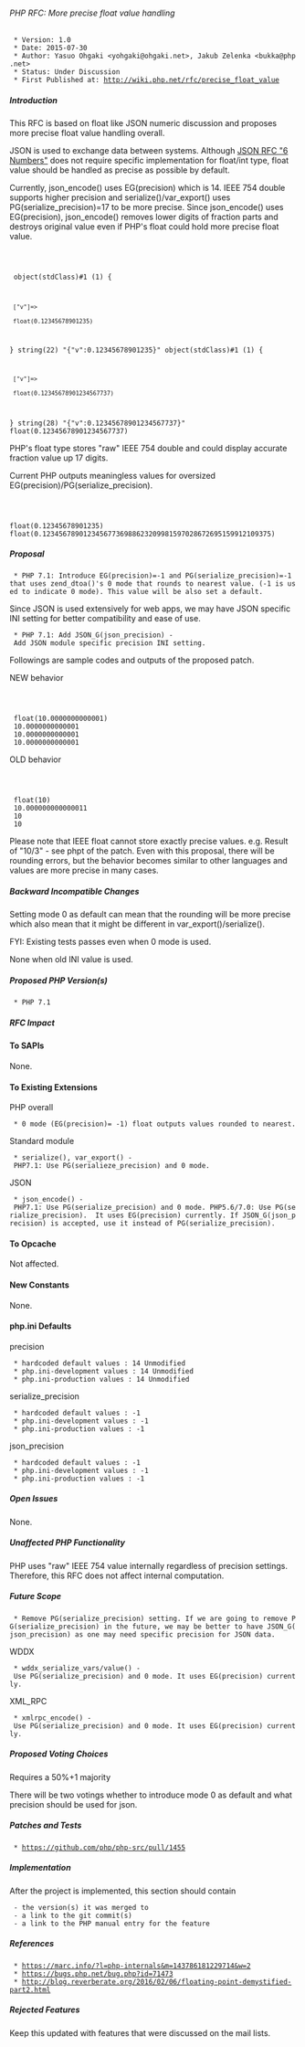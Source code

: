 ====== PHP RFC: More precise float value handling ======
  * Version: 1.0
  * Date: 2015-07-30
  * Author: Yasuo Ohgaki <yohgaki@ohgaki.net>, Jakub Zelenka <bukka@php.net>
  * Status: Under Discussion
  * First Published at: http://wiki.php.net/rfc/precise_float_value

===== Introduction =====

This RFC is based on float like JSON numeric discussion and proposes more precise float value handling overall.

JSON is used to exchange data between systems. Although [[https://tools.ietf.org/html/rfc7159|JSON RFC "6 Numbers"]]  does not require specific implementation for float/int type, float value should be handled as precise as possible by default. 

Currently, json_encode() uses EG(precision) which is 14. IEEE 754 double supports higher precision and serialize()/var_export() uses PG(serialize_precision)=17 to be more precise. Since json_encode() uses EG(precision), json_encode() removes lower digits of fraction parts and destroys original value even if PHP's float could hold more precise float value. 

<code php>
<?php
$j = '{ "v": 0.1234567890123456789 }';
var_dump(json_decode($j));
var_dump(json_encode(json_decode($j)));
ini_set('precision', 20);
var_dump(json_decode($j));
var_dump(json_encode(json_decode($j)));
var_dump(0.1234567890123456789);
?>
</code>

<code>
object(stdClass)#1 (1) {
  ["v"]=>
  float(0.12345678901235)
}
string(22) "{"v":0.12345678901235}"
object(stdClass)#1 (1) {
  ["v"]=>
  float(0.12345678901234567737)
}
string(28) "{"v":0.12345678901234567737}"
float(0.12345678901234567737)
</code>

PHP's float type stores "raw" IEEE 754 double and could display accurate fraction value up 17 digits.

Current PHP outputs meaningless values for oversized EG(precision)/PG(serialize_precision).

<code php>
<?php
$v = 0.12345678901234567890;
var_dump($v);
ini_set('precision', 100);
var_dump($v);
?>
</code>

<code>
float(0.12345678901235)
float(0.12345678901234567736988623209981597028672695159912109375)
</code>

===== Proposal =====

  * PHP 7.1: Introduce EG(precision)=-1 and PG(serialize_precision)=-1 that uses zend_dtoa()'s 0 mode that rounds to nearest value. (-1 is used to indicate 0 mode). This value will be also set a default.

Since JSON is used extensively for web apps, we may have JSON specific INI setting for better compatibility and ease of use.

  * PHP 7.1: Add JSON_G(json_precision) - Add JSON module specific precision INI setting.

Followings are sample codes and outputs of the proposed patch.

NEW behavior
<code php>
<?php
$v = 10.0000000000001;

ini_set('precision', -1);
ini_set('serialize_precision', -1);
ini_set('json.precision', -1);

var_dump($v);
echo var_export($v, true), PHP_EOL;
echo json_encode($v), PHP_EOL;
echo $v, PHP_EOL;
?>
</code>

  float(10.0000000000001)
  10.0000000000001
  10.0000000000001
  10.0000000000001



OLD behavior
<code php>
<?php
$v = 10.00000000000001;

ini_set('precision', 14);
ini_set('serialize_precision', 17);
ini_set('json.precision', 14);

var_dump($v);
echo var_export($v, true), PHP_EOL;
echo json_encode($v), PHP_EOL;
echo $v, PHP_EOL;
?>
</code>

  float(10)
  10.000000000000011
  10
  10


Please note that IEEE float cannot store exactly precise values. e.g. Result of "10/3" - see phpt of the patch. Even with this proposal, there will be rounding errors, but the behavior becomes similar to other languages and values are more precise in many cases.


===== Backward Incompatible Changes =====

Setting mode 0 as default can mean that the rounding will be more precise which also mean that it might be different in var_export()/serialize().  

FYI: Existing tests passes even when 0 mode is used.

None when old INI value is used.

===== Proposed PHP Version(s) =====

  * PHP 7.1

===== RFC Impact =====
==== To SAPIs ====
None.

==== To Existing Extensions ====
PHP overall
  * 0 mode (EG(precision)= -1) float outputs values rounded to nearest.

Standard module
  * serialize(), var_export() - PHP7.1: Use PG(serialieze_precision) and 0 mode.

JSON
  * json_encode() - PHP7.1: Use PG(serialize_precision) and 0 mode. PHP5.6/7.0: Use PG(serialize_precision).  It uses EG(precision) currently. If JSON_G(json_precision) is accepted, use it instead of PG(serialize_precision).


==== To Opcache ====

Not affected.

==== New Constants ====

None.

==== php.ini Defaults ====

precision
  * hardcoded default values : 14 Unmodified
  * php.ini-development values : 14 Unmodified
  * php.ini-production values : 14 Unmodified

serialize_precision
  * hardcoded default values : -1
  * php.ini-development values : -1
  * php.ini-production values : -1

json_precision
  * hardcoded default values : -1
  * php.ini-development values : -1
  * php.ini-production values : -1


===== Open Issues =====

None.

===== Unaffected PHP Functionality =====

PHP uses "raw" IEEE 754 value internally regardless of precision settings. Therefore, this RFC does not affect internal computation.


===== Future Scope =====

  * Remove PG(serialize_precision) setting. If we are going to remove PG(serialize_precision) in the future, we may be better to have JSON_G(json_precision) as one may need specific precision for JSON data.

WDDX
  * wddx_serialize_vars/value() - Use PG(serialize_precision) and 0 mode. It uses EG(precision) currently.

XML_RPC
  * xmlrpc_encode() - Use PG(serialize_precision) and 0 mode. It uses EG(precision) currently.


===== Proposed Voting Choices =====

Requires a 50%+1 majority

There will be two votings whether to introduce mode 0 as default and what precision should be used for json.

===== Patches and Tests =====

  * https://github.com/php/php-src/pull/1455

===== Implementation =====
After the project is implemented, this section should contain 
  - the version(s) it was merged to
  - a link to the git commit(s)
  - a link to the PHP manual entry for the feature

===== References =====

  * https://marc.info/?l=php-internals&m=143786181229714&w=2
  * https://bugs.php.net/bug.php?id=71473
  * http://blog.reverberate.org/2016/02/06/floating-point-demystified-part2.html

===== Rejected Features =====
Keep this updated with features that were discussed on the mail lists.

